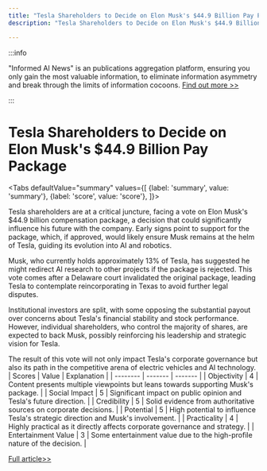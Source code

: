 ```yaml
---
title: "Tesla Shareholders to Decide on Elon Musk's $44.9 Billion Pay Package"
description: "Tesla Shareholders to Decide on Elon Musk's $44.9 Billion Pay Package"

---
```



:::info

"Informed AI News" is an publications aggregation platform, ensuring you only gain the most valuable information, to eliminate information asymmetry and break through the limits of information cocoons.  [Find out more >>](/)

:::

# Tesla Shareholders to Decide on Elon Musk's $44.9 Billion Pay Package


<Tabs
	defaultValue="summary"
	values={[
	{label: 'summary', value: 'summary'},
	{label: 'score', value: 'score'},
]}>
<TabItem value="summary">


Tesla shareholders are at a critical juncture, facing a vote on Elon Musk's $44.9 billion compensation package, a decision that could significantly influence his future with the company. Early signs point to support for the package, which, if approved, would likely ensure Musk remains at the helm of Tesla, guiding its evolution into AI and robotics.

Musk, who currently holds approximately 13% of Tesla, has suggested he might redirect AI research to other projects if the package is rejected. This vote comes after a Delaware court invalidated the original package, leading Tesla to contemplate reincorporating in Texas to avoid further legal disputes.

Institutional investors are split, with some opposing the substantial payout over concerns about Tesla's financial stability and stock performance. However, individual shareholders, who control the majority of shares, are expected to back Musk, possibly reinforcing his leadership and strategic vision for Tesla.

The result of this vote will not only impact Tesla's corporate governance but also its path in the competitive arena of electric vehicles and AI technology.
</TabItem>
<TabItem value="score">
	| Scores     | Value   | Explanation |
	| -------- | ------- | ------- |
	| Objectivity  | 4    | Content presents multiple viewpoints but leans towards supporting Musk's package.    |
	| Social Impact | 5     | Significant impact on public opinion and Tesla's future direction.    |
	| Credibility    | 5    | Solid evidence from authoritative sources on corporate decisions.    |
	| Potential    | 5    | High potential to influence Tesla's strategic direction and Musk's involvement.    |
	| Practicality    | 4    | Highly practical as it directly affects corporate governance and strategy.    |
	| Entertainment Value    | 3    | Some entertainment value due to the high-profile nature of the decision.    |
</TabItem>
</Tabs>

[Full article>>](https://apnews.com/article/tesla-elon-musk-pay-package-shareholder-vote-8b6cce1a1aa460dbbaac69eb73e0e5e7)
